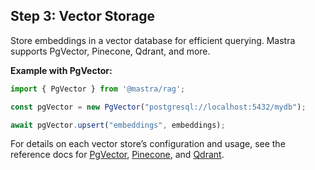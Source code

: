## Step 3: Vector Storage

Store embeddings in a vector database for efficient querying. Mastra supports PgVector, Pinecone, Qdrant, and more.

**Example with PgVector:**

```typescript showLineNumbers copy
import { PgVector } from '@mastra/rag';

const pgVector = new PgVector("postgresql://localhost:5432/mydb");

await pgVector.upsert("embeddings", embeddings);
```

For details on each vector store’s configuration and usage, see the reference docs for [PgVector](/docs/reference/rag/pgstore.mdx), [Pinecone](/docs/reference/rag/pinecone.mdx), and [Qdrant](/docs/reference/rag/qdrant.mdx).
